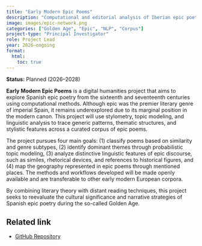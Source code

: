 ```yaml
---
title: "Early Modern Epic Poems"
description: "Computational and editorial analysis of Iberian epic poetry."
image: images/epic-network.png
categories: ["Golden Age", "Epic", "NLP", "Corpus"]
project-type: "Principal Investigator"
role: Project Lead
year: 2026–ongoing
format:
  html:
    toc: true
---
```


**Status:** Planned (2026–2028)  

**Early Modern Epic Poems** is a digital humanities project that aims to explore Spanish epic poetry from the sixteenth and seventeenth centuries using computational methods. Although epic was the premier literary genre of imperial Spain, it remains underexplored due to its marginal position in the modern canon. This project will use stylometry, topic modeling, and linguistic analysis to trace generic patterns, thematic structures, and stylistic features across a curated corpus of epic poems.

The project pursues four main goals: (1) classify poems based on similarity and genre subtypes, (2) identify dominant themes through probabilistic topic modeling, (3) analyze distinctive linguistic features of epic discourse, such as similes, rhetorical devices, and references to historical figures, and (4) map the geography represented in epic poems through mentioned places. The methods and workflows developed will be made openly available and are transferable to other early modern European corpora.

By combining literary theory with distant reading techniques, this project seeks to reevaluate the cultural significance and narrative strategies of Spanish epic poetry during the so-called Golden Age.

## Related link
- [GitHub Repository](https://github.com/arojascastro/early-modern-epic-poems) 
